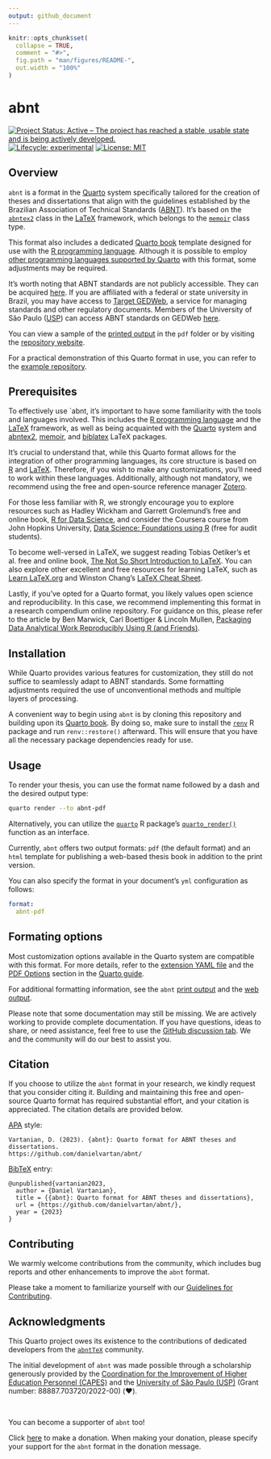```yaml
---
output: github_document
---
```


<!-- README.md is generated from README.Rmd. Please edit that file -->

```r
knitr::opts_chunk$set(
  collapse = TRUE,
  comment = "#>",
  fig.path = "man/figures/README-",
  out.width = "100%"
)
```

# abnt

<!-- badges: start -->
[![Project Status: Active – The project has reached a stable, usable state and is being actively developed.](https://www.repostatus.org/badges/latest/active.svg)](https://www.repostatus.org/#active)
[![Lifecycle: experimental](https://img.shields.io/badge/lifecycle-experimental-orange.svg)](https://lifecycle.r-lib.org/articles/stages.html)
[![License: MIT](https://img.shields.io/badge/license-MIT-green)](https://choosealicense.com/licenses/mit/)
<!-- badges: end -->

## Overview

`abnt` is a format in the [Quarto](https://quarto.org) system specifically tailored for the creation of theses and dissertations that align with the guidelines established by the Brazilian Association of Technical Standards ([ABNT](https://www.abnt.org.br/)). It's based on the [`abntex2`](https://www.abntex.net.br/) class in the [LaTeX](https://www.latex-project.org/) framework, which belongs to the [`memoir`](https://www.ctan.org/pkg/memoir) class type.

This format also includes a dedicated [Quarto book](https://quarto.org/docs/books/) template designed for use with the [R programming language](https://www.r-project.org/). Although it is possible to employ [other programming languages supported by Quarto](https://quarto.org/docs/computations/python.html) with this format, some adjustments may be required.

It's worth noting that ABNT standards are not publicly accessible. They can be acquired [here](https://www.abntcatalogo.com.br). If you are affiliated with a federal or state university in Brazil, you may have access to [Target GEDWeb](https://www.gedweb.com.br), a service for managing standards and other regulatory documents. Members of the University of São Paulo ([USP](https://www5.usp.br/)) can access ABNT standards on GEDWeb [here](https://uspdigital.usp.br/wsusuario/gedweb.jsp).

You can view a sample of the [printed output](https://danielvartan.github.io/abnt/index.pdf) in the `pdf` folder or by visiting the [repository website](https://danielvartan.github.io/abnt).

For a practical demonstration of this Quarto format in use, you can refer to the [example repository](https://github.com/danielvartan/mastersthesis).

## Prerequisites

To effectively use `abnt, it's important to have some familiarity with the tools and languages involved. This includes the [R programming language](https://www.r-project.org) and the [LaTeX](https://www.latex-project.org) framework, as well as being acquainted with the [Quarto](https://quarto.org) system and [abntex2](https://www.abntex.net.br), [memoir](https://www.ctan.org/pkg/memoir), and [biblatex](https://www.ctan.org/pkg/biblatex) LaTeX packages.

It's crucial to understand that, while this Quarto format allows for the integration of other programming languages, its core structure is based on [R](https://www.r-project.org) and [LaTeX](https://www.latex-project.org). Therefore, if you wish to make any customizations, you'll need to work within these languages. Additionally, although not mandatory, we recommend using the free and open-source reference manager [Zotero](https://www.zotero.org).

For those less familiar with R, we strongly encourage you to explore resources such as Hadley Wickham and Garrett Grolemund's free and online book, [R for Data Science](https://r4ds.had.co.nz), and consider the Coursera course from John Hopkins University, [Data Science: Foundations using R](https://www.coursera.org/specializations/data-science-foundations-r) (free for audit students).

To become well-versed in LaTeX, we suggest reading Tobias Oetiker's et al. free and online book, [The Not So Short Introduction to LaTeX](https://tobi.oetiker.ch/lshort/lshort.pdf). You can also explore other excellent and free resources for learning LaTeX, such as [Learn LaTeX.org](https://www.learnlatex.org/en) and Winston Chang's [LaTeX Cheat Sheet](http://wch.github.io/latexsheet/).

Lastly, if you've opted for a Quarto format, you likely values open science and reproducibility. In this case, we recommend implementing this format in a research compendium online repository. For guidance on this, please refer to the article by Ben Marwick, Carl Boettiger & Lincoln Mullen, [Packaging Data Analytical Work Reproducibly Using R (and Friends)](https://doi.org/10.1080/00031305.2017.1375986).

## Installation

While Quarto provides various features for customization, they still do not suffice to seamlessly adapt to ABNT standards. Some formatting adjustments required the use of unconventional methods and multiple layers of processing.

A convenient way to begin using `abnt` is by cloning this repository and building upon its [Quarto book](https://quarto.org/docs/books/). By doing so, make sure to install the [`renv`](https://rstudio.github.io/renv/index.html) R package and run `renv::restore()` afterward. This will ensure that you have all the necessary package dependencies ready for use.

## Usage

To render your thesis, you can use the format name followed by a dash and the desired output type:

```bash
quarto render --to abnt-pdf
```

Alternatively, you can utilize the [`quarto`](https://quarto-dev.github.io/quarto-r/) R package's [`quarto_render()`](https://quarto-dev.github.io/quarto-r/reference/quarto_render.html) function as an interface.

Currently, `abnt` offers two output formats: `pdf` (the default format) and an `html` template for publishing a web-based thesis book in addition to the print version.

You can also specify the format in your document's `yml` configuration as follows:

``` yaml
format:
  abnt-pdf
```

## Formating options

Most customization options available in the Quarto system are compatible with this format. For more details, refer to the [extension YAML file](https://github.com/danielvartan/abnt/blob/main/_extensions/abnt/_extension.yml) and the [PDF Options](https://quarto.org/docs/reference/formats/pdf.html) section in the [Quarto guide](https://quarto.org/docs/reference/formats/pdf.html).

For additional formatting information, see the `abnt` [print output](https://danielvartan.github.io/abnt/index.pdf) and the [web output](https://danielvartan.github.io/abnt/).

Please note that some documentation may still be missing. We are actively working to provide complete documentation. If you have questions, ideas to share, or need assistance, feel free to use the [GitHub discussion tab](https://github.com/danielvartan/abnt/discussions). We and the community will do our best to assist you.

## Citation

If you choose to utilize the `abnt` format in your research, we kindly request that you consider citing it. Building and maintaining this free and open-source Quarto format has required substantial effort, and your citation is appreciated. The citation details are provided below.

[APA](https://apastyle.apa.org/) style:

```
Vartanian, D. (2023). {abnt}: Quarto format for ABNT theses and dissertations.
https://github.com/danielvartan/abnt/
```

[BibTeX](https://www.bibtex.org/) entry:

```
@unpublished{vartanian2023,
  author = {Daniel Vartanian},
  title = {{abnt}: Quarto format for ABNT theses and dissertations},
  url = {https://github.com/danielvartan/abnt/},
  year = {2023}
}
```

## Contributing

We warmly welcome contributions from the community, which includes bug reports and other enhancements to improve the `abnt` format.

Please take a moment to familiarize yourself with our [Guidelines for Contributing](https://github.com/danielvartan/abnt/blob/main/.github/CONTRIBUTING.md).

## Acknowledgments

This Quarto project owes its existence to the contributions of dedicated developers from the [`abntTeX`](https://www.abntex.net.br/) community.

The initial development of `abnt` was made possible through a scholarship generously provided by the [Coordination for the Improvement of Higher Education Personnel (CAPES)](https://www.gov.br/capes/) and the [University of São Paulo (USP)](http://usp.br/) (Grant number: 88887.703720/2022-00) (❤️).

<br>

You can become a supporter of `abnt` too!

Click [here](https://github.com/sponsors/danielvartan) to make a donation. When making your donation, please specify your support for the `abnt` format in the donation message.
